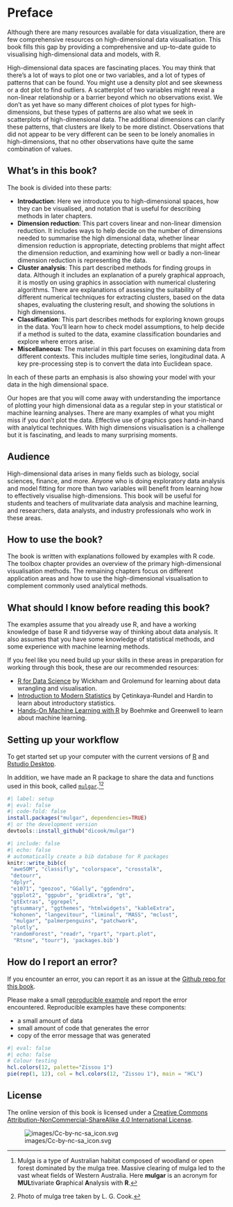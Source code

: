 # Preface {#preface .unnumbered}

<!-- Why write this book

-   an introduction to modern statistical methods through the lens of visualisation
-   focus on data analysis and computing over mathematics
-   intuit high dimensional data through dynamic graphics
-   use R + graphics as tool for augmenting understanding of data, models and inferences(?)
-->

Although there are many resources available for data visualization, there are few comprehensive resources on high-dimensional data visualisation. This book fills this gap by providing a comprehensive and up-to-date guide to visualising high-dimensional data and models, with R.

High-dimensional data spaces are fascinating places. You may think that there's a lot of ways to plot one or two variables, and a lot of types of patterns that can be found. You might use a density plot and see skewness or a dot plot to find outliers. A scatterplot of two variables might reveal a non-linear relationship or a barrier beyond which no observations exist. We don't as yet have so many different choices of plot types for high-dimensions, but these types of patterns are also what we seek in scatterplots of high-dimensional data. The additional dimensions can clarify these patterns, that clusters are likely to be more distinct. Observations that did not appear to be very different can be seen to be lonely anomalies in high-dimensions, that no other observations have quite the same combination of values. 

## What's in this book? {-}

The book is divided into these parts:

- **Introduction**: Here we introduce you to high-dimensional spaces, how they can be visualised, and notation that is useful for describing methods in later chapters.   
- **Dimension reduction**: This part covers linear and non-linear dimension reduction. It includes ways to help decide on the number of dimensions needed to summarise the high dimensional data, whether linear dimension reduction is appropriate, detecting problems that might affect the dimension reduction, and examining how well or badly a non-linear dimension reduction is representing the data. 
- **Cluster analysis**: This part described methods for finding groups in data. Although it includes an explanation of a purely graphical approach, it is mostly on using graphics in association with numerical clustering algorithms. There are explanations of assessing the suitability of different numerical techniques for extracting clusters, based on the data shapes, evaluating the clustering result, and showing the solutions in high dimensions.
- **Classification**: This part describes methods for exploring known groups in the data. You'll learn how to check model assumptions, to help decide if a method is suited to the data, examine classification boundaries and explore where errors arise. 
- **Miscellaneous**: The material in this part focuses on examining data from different contexts. This includes multiple time series, longitudinal data. A key pre-processing step is to convert the data into Euclidean space. 

In each of these parts an emphasis is also showing your model with your data in the high dimensional space. 

Our hopes are that you will come away with understanding the importance of plotting your high dimensional data as a regular step in your statistical or machine learning analyses. There are many examples of what you might miss if you don't plot the data. Effective use of graphics goes hand-in-hand with analytical techniques. With high dimensions visualisation is a challenge but it is fascinating, and leads to many surprising moments.

## Audience {-}

High-dimensional data arises in many fields such as biology, social sciences, finance, and more. Anyone who is doing exploratory data analysis and model fitting for more than two variables will benefit from learning how to effectively visualise high-dimensions. This book will be useful for students and teachers of mulitvariate data analysis and machine learning, and researchers, data analysts, and industry professionals who work in these areas. 

## How to use the book? {.unnumbered}

The book is written with explanations followed by examples with R code. The toolbox chapter provides an overview of the primary high-dimensional visualisation methods. The remaining chapters focus on different application areas and how to use the high-dimensional visualisation to complement commonly used analytical methods. 

## What should I know before reading this book? {.unnumbered}

The examples assume that you already use R, and have a working knowledge of base R and tidyverse way of thinking about data analysis. It also assumes that you have some knowledge of statistical methods, and some experience with machine learning methods. 

If you feel like you need build up your skills in these areas in preparation for working through this book, these are our recommended resources:

- [R for Data Science](https://r4ds.had.co.nz) by Wickham and Grolemund for learning about data wrangling and visualisation. 
- [Introduction to Modern Statistics](https://openintro-ims.netlify.app) by 
Çetinkaya-Rundel and Hardin to learn about introductory statistics.
- [Hands-On Machine Learning with R](https://bradleyboehmke.github.io/HOML/) by Boehmke and Greenwell to learn about machine learning.

## Setting up your workflow {.unnumbered}

To get started set up your computer with the current versions of [R](https://cran.r-project.org) and [Rstudio Desktop](https://posit.co/download/rstudio-desktop/).

In addition, we have made an R package to share the data and functions used in this book, called [`mulgar`](http://dicook.github.io/mulgar).[^mulga][^photo]

[^mulga]: Mulga is a type of Australian habitat composed of woodland or open forest dominated by the mulga tree. Massive clearing of mulga led to the vast wheat fields of Western Australia. Here **mulgar** is an acronym for **MUL**tivariate **G**raphical **A**nalysis with **R**.

[^photo]: Photo of mulga tree taken by L. G. Cook.

```r
#| label: setup
#| eval: false
#| code-fold: false
install.packages("mulgar", dependencies=TRUE)
#| or the development version
devtools::install_github("dicook/mulgar")
```

```r
#| include: false
#| echo: false
# automatically create a bib database for R packages
knitr::write_bib(c(
 "aweSOM", "classifly", "colorspace", "crosstalk",
 "detourr",
 "dplyr",
 "e1071", "geozoo", "GGally", "ggdendro", 
 "ggplot2", "ggpubr", "gridExtra", "gt", 
 "gtExtras", "ggrepel",
 "gtsummary", "ggthemes", "htmlwidgets", "kableExtra", 
 "kohonen", "langevitour", "liminal", "MASS", "mclust",
  "mulgar", "palmerpenguins", "patchwork", 
 "plotly", 
 "randomForest", "readr", "rpart", "rpart.plot",
  "Rtsne", "tourr"), 'packages.bib')
```

## How do I report an  error?

If you encounter an error, you can report it as an issue at the [Github repo for this book](https://github.com/dicook/mulgar_book). 

Please make a small [reproducible example](https://reprex.tidyverse.org) and report the error encountered. Reproducible examples have these components:

- a small amount of data 
- small amount of code that generates the error
- copy of the error message that was generated

```r
#| eval: false
#| echo: false
# Colour testing
hcl.colors(12, palette="Zissou 1")
pie(rep(1, 12), col = hcl.colors(12, "Zissou 1"), main = "HCL")
```

## License

The online version of this book is licensed under a
[Creative Commons Attribution-NonCommercial-ShareAlike 4.0 International License](https://creativecommons.org/licenses/by-nc-sa/2.0/).

![images/Cc-by-nc-sa_icon.svg](https://creativecommons.org/licenses/by-nc-sa/2.0/)
